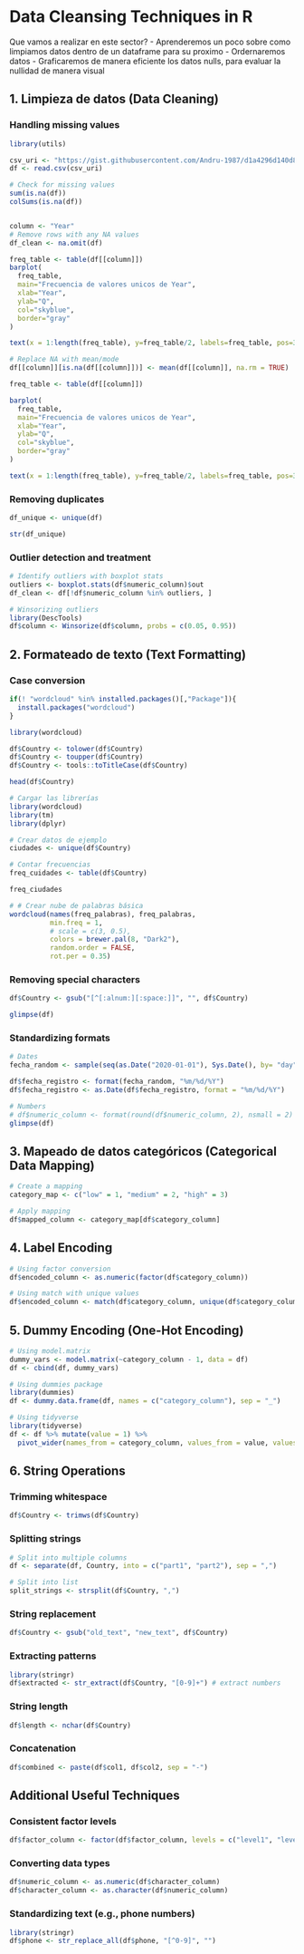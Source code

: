 # Data Cleansing Techniques in R
Que vamos a realizar en este sector? 
- Aprenderemos un poco sobre como limpiamos datos dentro de un dataframe para su proximo 
- Ordernaremos datos
- Graficaremos de manera eficiente los datos nulls, para evaluar la nullidad de manera visual

## 1. Limpieza de datos (Data Cleaning)

### Handling missing values
```R
library(utils)

csv_uri <- "https://gist.githubusercontent.com/Andru-1987/d1a4296d140d8678dfb78acad47963e7/raw/83f3c954388a9b9f0e332c27fa3ccaead464c98b/dataset_to_clean.csv"
df <- read.csv(csv_uri)

# Check for missing values
sum(is.na(df))
colSums(is.na(df))


column <- "Year"
# Remove rows with any NA values
df_clean <- na.omit(df)

freq_table <- table(df[[column]])
barplot(
  freq_table,
  main="Frecuencia de valores unicos de Year",
  xlab="Year",
  ylab="Q",
  col="skyblue",
  border="gray"
)

text(x = 1:length(freq_table), y=freq_table/2, labels=freq_table, pos=3)

# Replace NA with mean/mode
df[[column]][is.na(df[[column]])] <- mean(df[[column]], na.rm = TRUE)

freq_table <- table(df[[column]])

barplot(
  freq_table,
  main="Frecuencia de valores unicos de Year",
  xlab="Year",
  ylab="Q",
  col="skyblue",
  border="gray"
)

text(x = 1:length(freq_table), y=freq_table/2, labels=freq_table, pos=3)

```

### Removing duplicates
```R
df_unique <- unique(df)

str(df_unique)
```

### Outlier detection and treatment
```R
# Identify outliers with boxplot stats
outliers <- boxplot.stats(df$numeric_column)$out
df_clean <- df[!df$numeric_column %in% outliers, ]

# Winsorizing outliers
library(DescTools)
df$column <- Winsorize(df$column, probs = c(0.05, 0.95))
```

## 2. Formateado de texto (Text Formatting)

### Case conversion
```R

if(! "wordcloud" %in% installed.packages()[,"Package"]){
  install.packages("wordcloud")
}

library(wordcloud)

df$Country <- tolower(df$Country)
df$Country <- toupper(df$Country)
df$Country <- tools::toTitleCase(df$Country)

head(df$Country)

# Cargar las librerías
library(wordcloud)
library(tm)
library(dplyr)

# Crear datos de ejemplo
ciudades <- unique(df$Country) 

# Contar frecuencias
freq_cuidades <- table(df$Country)

freq_ciudades

# # Crear nube de palabras básica
wordcloud(names(freq_palabras), freq_palabras, 
          min.freq = 1,
          # scale = c(3, 0.5),
          colors = brewer.pal(8, "Dark2"),
          random.order = FALSE,
          rot.per = 0.35)

```

### Removing special characters
```R
df$Country <- gsub("[^[:alnum:][:space:]]", "", df$Country)

glimpse(df)
```

### Standardizing formats
```R
# Dates
fecha_random <- sample(seq(as.Date("2020-01-01"), Sys.Date(), by= "day"), nrow(df),replace = TRUE)

df$fecha_registro <- format(fecha_random, "%m/%d/%Y")
df$fecha_registro <- as.Date(df$fecha_registro, format = "%m/%d/%Y")

# Numbers
# df$numeric_column <- format(round(df$numeric_column, 2), nsmall = 2)
glimpse(df)
```

## 3. Mapeado de datos categóricos (Categorical Data Mapping)

```R
# Create a mapping
category_map <- c("low" = 1, "medium" = 2, "high" = 3)

# Apply mapping
df$mapped_column <- category_map[df$category_column]
```

## 4. Label Encoding

```R
# Using factor conversion
df$encoded_column <- as.numeric(factor(df$category_column))

# Using match with unique values
df$encoded_column <- match(df$category_column, unique(df$category_column))
```

## 5. Dummy Encoding (One-Hot Encoding)

```R
# Using model.matrix
dummy_vars <- model.matrix(~category_column - 1, data = df)
df <- cbind(df, dummy_vars)

# Using dummies package
library(dummies)
df <- dummy.data.frame(df, names = c("category_column"), sep = "_")

# Using tidyverse
library(tidyverse)
df <- df %>% mutate(value = 1) %>% 
  pivot_wider(names_from = category_column, values_from = value, values_fill = 0)
```

## 6. String Operations

### Trimming whitespace
```R
df$Country <- trimws(df$Country)
```

### Splitting strings
```R
# Split into multiple columns
df <- separate(df, Country, into = c("part1", "part2"), sep = ",")

# Split into list
split_strings <- strsplit(df$Country, ",")
```

### String replacement
```R
df$Country <- gsub("old_text", "new_text", df$Country)
```

### Extracting patterns
```R
library(stringr)
df$extracted <- str_extract(df$Country, "[0-9]+") # extract numbers
```

### String length
```R
df$length <- nchar(df$Country)
```

### Concatenation
```R
df$combined <- paste(df$col1, df$col2, sep = "-")
```

## Additional Useful Techniques

### Consistent factor levels
```R
df$factor_column <- factor(df$factor_column, levels = c("level1", "level2", "level3"))
```

### Converting data types
```R
df$numeric_column <- as.numeric(df$character_column)
df$character_column <- as.character(df$numeric_column)
```

### Standardizing text (e.g., phone numbers)
```R
library(stringr)
df$phone <- str_replace_all(df$phone, "[^0-9]", "")
```